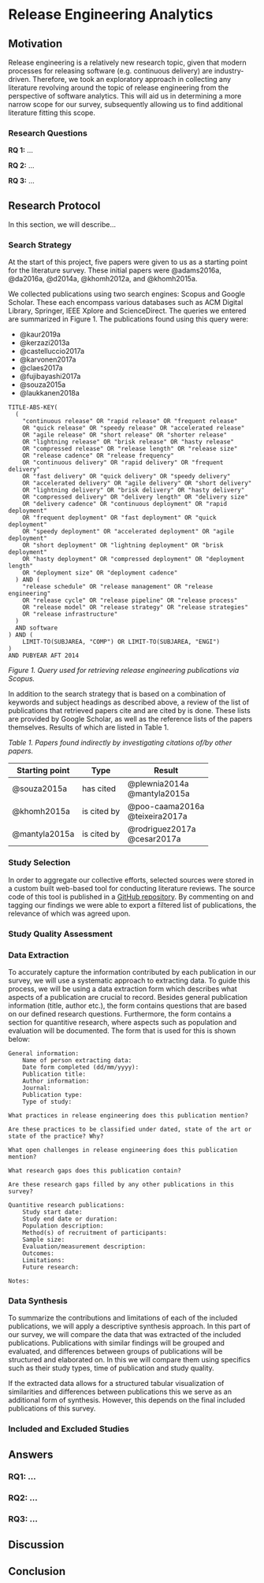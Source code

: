 # Release Engineering Analytics

## Motivation

Release engineering is a relatively new research topic,
given that modern processes for releasing software (e.g. continuous delivery)
are industry-driven.
Therefore, we took an exploratory approach in collecting any literature
revolving around the topic of release engineering from the perspective of
software analytics.
This will aid us in determining a more narrow scope for our survey,
subsequently allowing us to find additional literature fitting this scope.

### Research Questions

<!-- TODO -->
**RQ 1:** ...

**RQ 2:** ...

**RQ 3:** ...

## Research Protocol

<!-- TODO -->
In this section, we will describe...

### Search Strategy

At the start of this project,
five papers were given to us as a starting point for the literature survey.
These initial papers were @adams2016a, @da2016a, @d2014a, @khomh2012a, and
@khomh2015a.

We collected publications using two search engines: Scopus and Google Scholar.
These each encompass various databases such as ACM Digital Library, Springer,
IEEE Xplore and ScienceDirect.
The queries we entered are summarized in Figure 1.
The publications found using this query were:

- @kaur2019a
- @kerzazi2013a
- @castelluccio2017a
- @karvonen2017a
- @claes2017a
- @fujibayashi2017a
- @souza2015a
- @laukkanen2018a

```
TITLE-ABS-KEY(
  (
    "continuous release" OR "rapid release" OR "frequent release"
    OR "quick release" OR "speedy release" OR "accelerated release"
    OR "agile release" OR "short release" OR "shorter release"
    OR "lightning release" OR "brisk release" OR "hasty release"
    OR "compressed release" OR "release length" OR "release size"
    OR "release cadence" OR "release frequency"
    OR "continuous delivery" OR "rapid delivery" OR "frequent delivery"
    OR "fast delivery" OR "quick delivery" OR "speedy delivery"
    OR "accelerated delivery" OR "agile delivery" OR "short delivery"
    OR "lightning delivery" OR "brisk delivery" OR "hasty delivery"
    OR "compressed delivery" OR "delivery length" OR "delivery size"
    OR "delivery cadence" OR "continuous deployment" OR "rapid deployment"
    OR "frequent deployment" OR "fast deployment" OR "quick deployment"
    OR "speedy deployment" OR "accelerated deployment" OR "agile deployment"
    OR "short deployment" OR "lightning deployment" OR "brisk deployment"
    OR "hasty deployment" OR "compressed deployment" OR "deployment length"
    OR "deployment size" OR "deployment cadence"
  ) AND (
    "release schedule" OR "release management" OR "release engineering"
    OR "release cycle" OR "release pipeline" OR "release process"
    OR "release model" OR "release strategy" OR "release strategies"
    OR "release infrastructure"
  )
  AND software
) AND (
	LIMIT-TO(SUBJAREA, "COMP") OR LIMIT-TO(SUBJAREA, "ENGI")
)
AND PUBYEAR AFT 2014
```

_Figure 1. Query used for retrieving release engineering publications via Scopus._

In addition to the search strategy that is based on a combination of keywords
and subject headings as described above, a review of the list of publications
that retrieved papers cite and are cited by is done.
These lists are provided by Google Scholar,
as well as the reference lists of the papers themselves.
Results of which are listed in Table 1.

_Table 1. Papers found indirectly by investigating citations of/by other papers._

| Starting point | Type        | Result                              |
|----------------|-------------|-------------------------------------|
| @souza2015a    | has cited   | @plewnia2014a   <br> @mantyla2015a  |
| @khomh2015a    | is cited by | @poo-caama2016a <br> @teixeira2017a |
| @mantyla2015a  | is cited by | @rodriguez2017a <br> @cesar2017a    |

### Study Selection

In order to aggregate our collective efforts, selected sources were stored in a
custom built web-based tool for conducting literature reviews.
The source code of this tool is published in a
[GitHub repository](https://github.com/jessetilro/research).
By commenting on and tagging our findings we were able to export a filtered
list of publications,
the relevance of which was agreed upon.

### Study Quality Assessment

<!-- TODO -->

### Data Extraction
To accurately capture the information contributed by each publication in our survey, we will use a systematic approach to extracting data. To guide this process, we will be using a data extraction form which describes what aspects of a publication are crucial to record. Besides general publication information (title, author etc.), the form contains questions that are based on our defined research questions. Furthermore, the form contains a section for quantitive research, where aspects such as population and evaluation will be documented. The form that is used for this is shown below:

```
General information:
	Name of person extracting data:
	Date form completed (dd/mm/yyyy):
	Publication title:
	Author information:
	Journal:
	Publication type:
	Type of study:

What practices in release engineering does this publication mention?

Are these practices to be classified under dated, state of the art or state of the practice? Why?

What open challenges in release engineering does this publication mention?

What research gaps does this publication contain?

Are these research gaps filled by any other publications in this survey?

Quantitive research publications:
	Study start date:
	Study end date or duration:
	Population description:
	Method(s) of recruitment of participants:
	Sample size:
	Evaluation/measurement description:
	Outcomes:
	Limitations:
	Future research:

Notes:

```

### Data Synthesis
To summarize the contributions and limitations of each of the included publications, we will apply a descriptive synthesis approach. In this part of our survey, we will compare the data that was extracted of the included publications. Publications with similar findings will be grouped and evaluated, and differences between groups of publications will be structured and elaborated on. In this we will compare them using specifics such as their study types, time of publication and study quality.

If the extracted data allows for a structured tabular visualization of similarities and differences between publications this we serve as an additional form of synthesis. However, this depends on the final included publications of this survey.

### Included and Excluded Studies

<!-- TODO -->

## Answers

<!-- TODO -->

### RQ1: ...

<!-- TODO -->

### RQ2: ...

<!-- TODO -->

### RQ3: ...

<!-- TODO -->

## Discussion

<!-- TODO -->

## Conclusion

<!-- TODO -->
